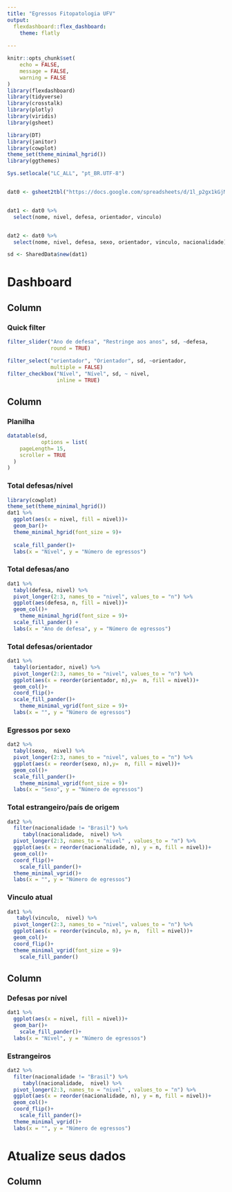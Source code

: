 ```yaml
---
title: "Egressos Fitopatologia UFV"
output: 
  flexdashboard::flex_dashboard:
    theme: flatly
    
---
```


```r
knitr::opts_chunk$set(
	echo = FALSE,
	message = FALSE,
	warning = FALSE
)
library(flexdashboard)
library(tidyverse)
library(crosstalk)
library(plotly)
library(viridis)
library(gsheet)

library(DT)
library(janitor)
library(cowplot)
theme_set(theme_minimal_hgrid())
library(ggthemes)
```



```r
Sys.setlocale("LC_ALL", "pt_BR.UTF-8")


dat0 <- gsheet2tbl("https://docs.google.com/spreadsheets/d/1l_p2gx1kGjMypej5dKscw2wzugaRNUkuzFEc38qfk8E/edit?usp=sharing")


dat1 <- dat0 %>% 
  select(nome, nivel, defesa, orientador, vinculo)


dat2 <- dat0 %>% 
  select(nome, nivel, defesa, sexo, orientador, vinculo, nacionalidade)

```



```r
sd <- SharedData$new(dat1)

```


Dashboard 
============


Column {.sidebar}
-------------------------------------



### Quick filter


```r
filter_slider("Ano de defesa", "Restringe aos anos", sd, ~defesa,
              round = TRUE)

filter_select("orientador", "Orientador", sd, ~orientador,
              multiple = FALSE)
filter_checkbox("Nível", "Nível", sd, ~ nivel, 
                inline = TRUE)

```


Column {data-width=700 .tabset}
-------------------------------------


### <i class="fa fa-table" aria-hidden="true"></i> Planilha


```r
datatable(sd, 
           options = list(
    pageLength= 15,
    scroller = TRUE
  )
)

```

### Total defesas/nível

```r
library(cowplot)
theme_set(theme_minimal_hgrid())
dat1 %>% 
  ggplot(aes(x = nivel, fill = nivel))+
  geom_bar()+
  theme_minimal_hgrid(font_size = 9)+
  
  scale_fill_pander()+
  labs(x = "Nível", y = "Número de egressos")
```


### Total defesas/ano

```r
dat1 %>% 
  tabyl(defesa, nivel) %>% 
  pivot_longer(2:3, names_to = "nivel", values_to = "n") %>% 
  ggplot(aes(defesa, n, fill = nivel))+
  geom_col()+
    theme_minimal_hgrid(font_size = 9)+
  scale_fill_pander() +
  labs(x = "Ano de defesa", y = "Número de egressos")
```


### Total defesas/orientador

```r

dat1 %>% 
  tabyl(orientador, nivel) %>% 
  pivot_longer(2:3, names_to = "nivel", values_to = "n") %>% 
  ggplot(aes(x = reorder(orientador, n),y=  n, fill = nivel))+
  geom_col()+
  coord_flip()+
  scale_fill_pander()+
    theme_minimal_vgrid(font_size = 9)+
  labs(x = "", y = "Número de egressos")
```


### Egressos por sexo
```r

dat2 %>% 
  tabyl(sexo,  nivel) %>% 
  pivot_longer(2:3, names_to = "nivel", values_to = "n") %>% 
  ggplot(aes(x = reorder(sexo, n),y=  n, fill = nivel))+
  geom_col()+
  scale_fill_pander()+
    theme_minimal_vgrid(font_size = 9)+
  labs(x = "Sexo", y = "Número de egressos")
```


### Total estrangeiro/país de origem
```r

dat2 %>% 
  filter(nacionalidade != "Brasil") %>% 
     tabyl(nacionalidade,  nivel) %>% 
  pivot_longer(2:3, names_to = "nivel" , values_to = "n") %>% 
  ggplot(aes(x = reorder(nacionalidade, n), y = n, fill = nivel))+
  geom_col()+
  coord_flip()+
    scale_fill_pander()+
  theme_minimal_vgrid()+
  labs(x = "", y = "Número de egressos")
```


### Vinculo atual

```r
dat1 %>% 
   tabyl(vinculo,  nivel) %>% 
  pivot_longer(2:3, names_to = "nivel", values_to = "n") %>% 
  ggplot(aes(x = reorder(vinculo, n), y= n,  fill = nivel))+
  geom_col()+
  coord_flip()+
  theme_minimal_vgrid(font_size = 9)+
    scale_fill_pander()
```


Column {data-width=300}
-------------------------------------


### Defesas por nível

```r

dat1 %>% 
  ggplot(aes(x = nivel, fill = nivel))+
  geom_bar()+
    scale_fill_pander()+
  labs(x = "Nível", y = "Número de egressos")
```


### Estrangeiros

```r

dat2 %>% 
  filter(nacionalidade != "Brasil") %>% 
     tabyl(nacionalidade,  nivel) %>% 
  pivot_longer(2:3, names_to = "nivel" , values_to = "n") %>% 
  ggplot(aes(x = reorder(nacionalidade, n), y = n, fill = nivel))+
  geom_col()+
  coord_flip()+
    scale_fill_pander()+
  theme_minimal_vgrid()+
  labs(x = "", y = "Número de egressos")
```

Atualize seus dados
============


Column {.tabset}
-------------------------------------
